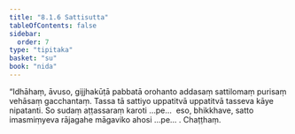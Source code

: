 ```yaml
---
title: "8.1.6 Sattisutta"
tableOfContents: false
sidebar:
  order: 7
type: "tipitaka"
basket: "su"
book: "nida"
---
```



<DynamicBreadcrumb />

<Division number="207" book="nida" bookNo="12" page="448">

<Paragraph number="1171" book="nida">
“Idhāhaṃ, āvuso, gijjhakūṭā pabbatā orohanto addasaṃ sattilomaṃ purisaṃ vehāsaṃ gacchantaṃ. Tassa tā sattiyo uppatitvā uppatitvā tasseva kāye nipatanti. So sudaṃ aṭṭassaraṃ karoti …pe…  eso, bhikkhave, satto imasmiṃyeva rājagahe māgaviko ahosi …pe… .

</Paragraph>
</Division>

<Paragraph number="1172" type="center" book="nida">
Chaṭṭhaṃ.
</Paragraph>
